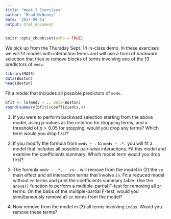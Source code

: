 ```yaml
---
title: "Week 3 Exercises"
author: "Brad McNeney"
date: '2017-09-14'
output: html_document
---
```


```r
knitr::opts_chunk$set(echo = TRUE)
```

We pick up from the Thursday Sept. 14 in-class demo. In these
exercises we will fit models with interaction terms 
and will use a form of backward selection that 
tries to remove blocks of terms involving one of the
13 predictors of `medv`.

```r
library(MASS)
data(Boston)
head(Boston)
```


Fit a model that includes all possible predictors of 
`medv`.

```r
bfit <- lm(medv ~ ., data=Boston)
round(summary(bfit)$coefficients,4)
```

1. If you were to perform backward selection starting from the above
model, using p-values as the criterion for dropping terms, and
a threshold of $p > 0.05$ for stopping, would you drop any
terms? Which 
term would you drop first?


2. If you modify the formula from `medv ~ .` to  `medv ~ .*.` you 
will fit a model that includes all possible pair-wise interactions.
Fit this model and examine the coefficients summary. Which model
term would you drop first?


3. The formula `medv ~ .*. - zn:.` will remove from 
the model in (2)  the `zn` main effect and
all interaction terms that involve `zn`.
Fit a reduced model without `zn` terms and print the 
coefficients summary table. Use the `anova()` function to
perform a multiple-partial F-test for removing all `zn` terms.
On the basis of the multiple-partial F-test, would you simultaneously remove all
`zn` terms from the model?


4. Now remove from the model in (3) all terms involving `indus`. 
Would you remove these terms? 
